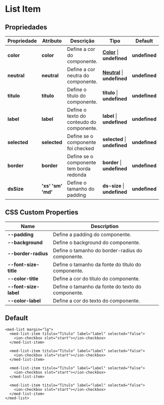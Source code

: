 
<Meta title="Components/Core/List Item/Usage" />

# List Item

## Propriedades

| Propriedade  | Atributo    | Descrição                                   | Tipo                                                                                                                 | Default       |
| ------------ | ----------- | ------------------------------------------- | -------------------------------------------------------------------------------------------------------------------- | ------------- |
| **color**    | **color**   | Define a cor do componente.                 | **[Color](http://desenv.ordomederi.com/templarios/?path=/story/enums-enums--page#medcolors)**   \| **undefined** | **undefined** |
| **neutral**  | **neutral** | Define a cor neutra do componente.          | **[Neutral](http://desenv.ordomederi.com/templarios/?path=/story/enums-enums--page#medcolors)** \| **undefined** | **undefined** |
| **titulo**   | **titulo**  | Define o titulo do componente.              | **titulo**                                                                                          \| **undefined** | **undefined** |
| **label**    | **label**   | Define o texto do conteudo do componente.   | **label**                                                                                           \| **undefined** | **undefined** |
| **selected** | **selected**| Define se o componente foi checked          | **selected**                                                                                        \| **undefined** | **undefined** |
| **border**   | **border**  | Define se o componente tem borda redonda    | **border**                                                                                        \| **undefined** | **undefined** |
| **dsSize**   | **'xs'  'sm'  'md'** | Define o tamanho do padding        | **ds-size**                                                                                        \| **undefined** | **undefined** |


## CSS Custom Properties

| Name                  | Description                                       |
| --------------------- | ------------------------------------------------- |
| **--padding**         | Define a padding do componente.                   |
| **--background**      | Define o background do componente.                |
| **--border-radius**   | Define o tamanho do border-radius do componente.  |
| **--font-size-title** | Define o tamanho da fonte do titulo do componente.|
| **--color-title**     | Define a cor do titulo do componente.             |
| **--font-size-label** | Define o tamanho da fonte do texto do componente. |
| **--color-label**     | Define a cor do texto do componente.              |

## Default

```
<med-list margin="lg">
  <med-list-item titulo="Titulo" label="label" selected="false">
    <ion-checkbox slot="start"></ion-checkbox>
  </med-list-item>

  <med-list-item titulo="Titulo" label="label" selected="false">
    <ion-checkbox slot="start"></ion-checkbox>
  </med-list-item>

  <med-list-item titulo="Titulo" label="label" selected="false">
    <ion-checkbox slot="start"></ion-checkbox>
  </med-list-item>

  <med-list-item titulo="Titulo" label="label" selected="false">
    <ion-checkbox slot="start"></ion-checkbox>
  </med-list-item>
</med-list>
```

